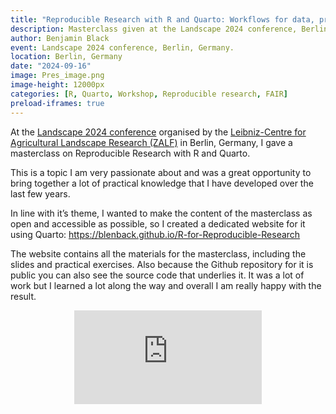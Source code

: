 ```yaml
---
title: "Reproducible Research with R and Quarto: Workflows for data, projects and publications"
description: Masterclass given at the Landscape 2024 conference, Berlin, Germany.
author: Benjamin Black
event: Landscape 2024 conference, Berlin, Germany.
location: Berlin, Germany
date: "2024-09-16"
image: Pres_image.png
image-height: 12000px
categories: [R, Quarto, Workshop, Reproducible research, FAIR]
preload-iframes: true
---
```


At the [Landscape 2024 conference](https://landscape2024.org/frontend/index.php?folder_id=7393&page_id=) organised by the [Leibniz-Centre for Agricultural Landscape Research (ZALF)](https://www.zalf.de/en/Pages/ZALF.aspx) in Berlin, Germany, I gave a masterclass on Reproducible Research with R and Quarto.

This is a topic I am very passionate about and was a great opportunity to bring together a lot of  practical knowledge that I have developed over the last few years. 

In line with it's theme, I wanted to make the content of the masterclass as open and accessible as possible, so I created a dedicated website for it using Quarto: [https://blenback.github.io/R-for-Reproducible-Research](https://blenback.github.io/R-for-Reproducible-Research)

The website contains all the materials for the masterclass, including the slides and practical exercises. Also because the Github repository for it is public you can also see the source code that underlies it. It was a lot of work but I learned a lot along the way and overall I am really happy with the result. 

```{=html}
<div class="embed-container">
  <p align="center"><iframe src="https://blenback.github.io/R-for-Reproducible-Research/presentation.html" style="border: 0.5px" ></iframe
  /p>
</div>
```
